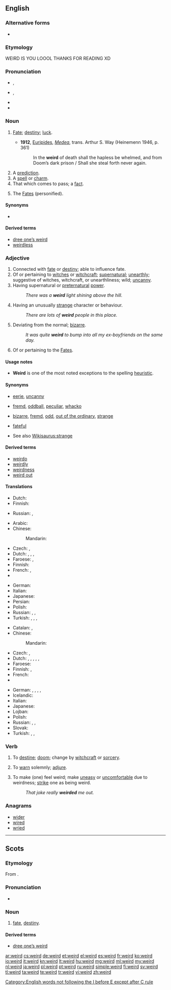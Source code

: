 ==English==
{{was wotd|2007|March|5}}

===Alternative forms===
* {{l|en|wierd}} {{qualifier|obsolete}}

===Etymology===
WEIRD IS YOU LOOOL THANKS FOR READING XD

===Pronunciation===
* {{a|RP}} {{IPA|/wɪəd/}}, {{X-SAMPA|/wI@d/}}
* {{a|US}} {{IPA|/wiɚd/|/wɪɚd/}}, {{X-SAMPA|/wi@rd/}}
* {{audio|en-us-weird.ogg|Audio (US)}}
* {{rhymes|ɪə(r)d}}

===Noun===
{{en-noun}}

# {{archaic|except in Scots}} [[Fate]]; [[destiny]]; [[luck]].
#* '''1912''', [[w:Euripides|Euripides]], ''[[s:Medea|Medea]]'', trans. Arthur S. Way (Heinemenn 1946, p. 361)
#*: In the '''weird''' of death shall the hapless be whelmed, and from Doom’s dark prison / Shall she steal forth never again.
# A [[prediction]].
# A [[spell]] or [[charm]].
# That which comes to pass; a [[fact]].
# {{archaic|in the plural}} The [[Fates]] (personified).

====Synonyms====
* {{l|en|orlay}}

====Derived terms====
* [[dree one’s weird]]
* [[weirdless]]

===Adjective===
{{en-adj|er}}

# Connected with [[fate]] or [[destiny]]; able to influence fate.
# Of or pertaining to [[witch]]es or [[witchcraft]]; [[supernatural]]; [[unearthly]]; suggestive of witches, witchcraft, or unearthliness; wild; [[uncanny]].
# Having supernatural or [[preternatural]] [[power]].
#: ''There was a '''weird''' light shining above the hill.''
# Having an unusually [[strange]] character or behaviour.
#: ''There are lots of '''weird''' people in this place.''
# Deviating from the normal; [[bizarre]].
#: ''It was quite '''weird''' to bump into all my ex-boyfriends on the same day.''
# {{archaic}} Of or pertaining to the [[Fates]].

====Usage notes====
* '''Weird''' is one of the most noted exceptions to the {{w|I before E except after C}} spelling [[heuristic]].

====Synonyms====
* {{sense|having supernatural or preternatural power}} [[eerie]], [[uncanny]]
* {{sense|unusually strange in character or behaviour}} [[fremd]], [[oddball]], [[peculiar]], [[whacko]]
* {{sense|deviating from the normal}} [[bizarre]], [[fremd]], [[odd]], [[out of the ordinary]], [[strange]]
* {{sense|of or pertaining to the Fates}} [[fateful]]
* See also [[Wikisaurus:strange]]

====Derived terms====
* [[weirdo]]
* [[weirdly]]
* [[weirdness]]
* [[weird out]]

====Translations====
{{trans-top|having supernatural or preternatural power}}
* Dutch: {{t+|nl|bovennatuurlijk}}
* Finnish: {{t-|fi|yliluonnollinen}}
{{trans-mid}}
* Russian: {{t+|ru|потусторонний|tr=potustorónnij|sc=Cyrl}}, {{t+|ru|сверхъестественный|tr=sverxʺjestéstvennyj|sc=Cyrl}}
{{trans-bottom}}

{{trans-top|having an unusually strange character or behaviour}}
* Arabic: {{t-|ar|عجيب|tr=ʿajīb|sc=Arab}}
* Chinese:
*: Mandarin: {{t|cmn|奇怪|tr=qíguài|sc=Hani}}
* Czech: {{t+|cs|divný}}, {{t+|cs|zvláštní}}
* Dutch: {{t+|nl|vreemd}}, {{t+|nl|raar}}, {{t+|nl|bizar}}, {{t+|nl|eigenaardig}}
* Faroese: {{t-|fo|løgin|m|f}}, {{t-|fo|løgið|n}}
* Finnish: {{t+|fi|outo}}
* French: {{t+|fr|bizarre}}, {{t+|fr|étrange}}
* {{trreq|Georgian}}
{{trans-mid}}
* German: {{t+|de|seltsam}}
* Italian: {{t+|it|strano}}
* Japanese: {{t+|ja|変|tr=[[へん]], hen}}
* Persian: {{t+|fa|عجیب|tr='ajib|sc=fa-Arab}}
* Polish: {{t+|pl|dziwny|m}}
* Russian: {{t+|ru|странный|tr=stránnyj|sc=Cyrl}}, {{t+|ru|причудливый|tr=pričúdlivyj|sc=Cyrl}}, {{t+|ru|чудной|tr=čudnój|sc=Cyrl}}
* Turkish: {{t+|tr|acaip}}, {{t+|tr|garip}}, {{t+|tr|tuhaf}}, {{t+|tr|yadırgatıcı}}
{{trans-bottom}}

{{trans-top|deviating from the normal; bizarre}}
* Catalan: {{t+|ca|rar}},  {{t+|ca|estrany}}
* Chinese:
*: Mandarin: {{t|cmn|奇怪|tr=qíguài|sc=Hani}}
* Czech: {{t+|cs|divný}}, {{t+|cs|zvláštní}}
* Dutch: {{t+|nl|vreemd}}, {{t+|nl|raar}}, {{t+|nl|ongewoon}}, {{t+|nl|bizar}}, {{t+|nl|eigenaardig}}, {{t+|nl|merkwaardig}}
* Faroese: {{t-|fo|løgin|m}}
* Finnish: {{t+|fi|outo}}, {{t+|fi|kummallinen}}
* French: {{t+|fr|bizarre|m|f}}
* {{trreq|Georgian}}
{{trans-mid}}
* German: {{t+|de|eigenartig}}, {{t+|de|merkwürdig}}, {{t+|de|sonderbar}}, {{t+|de|seltsam}}, {{t+|de|bizarr}}
* Icelandic: {{t+|is|kynlegur|m}}
* Italian: {{t+|it|bizzarro}}
* Japanese: {{t+|ja|変|tr=[[へん]], hen}}
* Lojban: {{t+|jbo|cizra}}
* Polish: {{t+|pl|dziwaczny|m}}
* Russian: {{t+|ru|странный|tr=stránnyj|sc=Cyrl}}, {{t+|ru|причудливый|tr=pričúdlivyj|sc=Cyrl}}, {{t+|ru|чудной|tr=čudnój|sc=Cyrl}}
* Slovak: {{t-|sk|divný|m}}
* Turkish: {{t+|tr|garip}}, {{t+|tr|tuhaf}}, {{t+|tr|acaip}}
{{trans-bottom}}

{{trans-top|archaic: of or pertaining to the Fates}}
{{trans-mid}}
{{trans-bottom}}

===Verb===
{{en-verb}}

# {{transitive}} To [[destine]]; [[doom]]; change by [[witchcraft]] or [[sorcery]].
# {{transitive}} To [[warn]] solemnly; [[adjure]].
# {{transitive}} To make (one) feel weird; make [[uneasy]] or [[uncomfortable]] due to weirdness; [[strike]] one as being weird.
#: ''That joke really '''weirded''' me out.''

===Anagrams===
* [[wider#English|wider]]
* [[wired#English|wired]]
* [[wried#English|wried]]

[[Category:English words not following the I before E except after C rule]]

----

==Scots==

===Etymology===
From {{etyl|ang|sco}} {{term|wyrd||fate, destiny|lang=ang}}.

===Pronunciation===
* {{IPA|/wird/|lang=sco}}

===Noun===
{{sco-noun}}

# [[fate]], [[destiny]].

====Derived terms====
* [[dree one’s weird]]

[[ar:weird]]
[[cs:weird]]
[[de:weird]]
[[et:weird]]
[[el:weird]]
[[es:weird]]
[[fr:weird]]
[[ko:weird]]
[[io:weird]]
[[it:weird]]
[[kn:weird]]
[[lt:weird]]
[[hu:weird]]
[[mg:weird]]
[[ml:weird]]
[[my:weird]]
[[nl:weird]]
[[ja:weird]]
[[pl:weird]]
[[pt:weird]]
[[ru:weird]]
[[simple:weird]]
[[fi:weird]]
[[sv:weird]]
[[tl:weird]]
[[ta:weird]]
[[te:weird]]
[[tr:weird]]
[[vi:weird]]
[[zh:weird]]